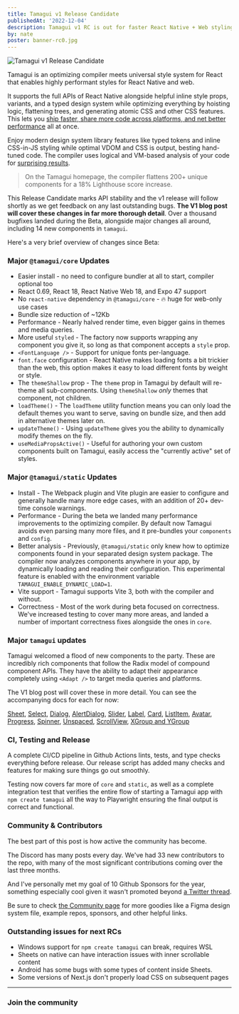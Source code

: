 ```yaml
---
title: Tamagui v1 Release Candidate
publishedAt: '2022-12-04'
description: Tamagui v1 RC is out for faster React Native + Web styling
by: nate
poster: banner-rc0.jpg
---
```


<Image
  title="Tamagui v1 Release Candidate"
  src="/banner-rc0.jpg"
  size="hero"
  overlap
  height={275}
  width={761}
  resizeMode="contain"
  mb="$4"
/>

<IntroParagraph>
  Tamagui is an optimizing compiler meets universal style system for React that enables
  highly performant styles for React Native and web.
</IntroParagraph>

It supports the full APIs of React Native alongside helpful inline style props, variants, and a typed design system while optimizing everything by hoisting logic, flattening trees, and generating atomic CSS and other CSS features. This lets you [ship faster, share more code across platforms, and net better performance](/docs/intro/why-a-compiler) all at once.

Enjoy modern design system library features like typed tokens and inline CSS-in-JS styling while optimal VDOM and CSS is output, besting hand-tuned code. The compiler uses logical and VM-based analysis of your code for [surprising results](/docs/intro/benchmarks).

> On the Tamagui homepage, the compiler flattens 200+ unique components for a 18% Lighthouse score increase.

This Release Candidate marks API stability and the v1 release will follow shortly as we get feedback on any last outstanding bugs. **The V1 blog post will cover these changes in far more thorough detail**. Over a thousand bugfixes landed during the Beta, alongside major changes all around, including 14 new components in `tamagui`.

Here's a very brief overview of changes since Beta:

### Major `@tamagui/core` Updates

- Easier install - no need to configure bundler at all to start, compiler optional too
- React 0.69, React 18, React Native Web 18, and Expo 47 support
- No `react-native` dependency in `@tamagui/core` - 🔥 huge for web-only use cases
- Bundle size reduction of ~12Kb
- Performance - Nearly halved render time, even bigger gains in themes and media queries.
- More useful `styled` - The factory now supports wrapping any component you give it, so long as that component accepts a `style` prop.
- `<FontLanguage />` - Support for unique fonts per-language.
- `font.face` configuration - React Native makes loading fonts a bit trickier than the web, this option makes it easy to load different fonts by weight or style.
- The `themeShallow` prop - The `theme` prop in Tamagui by default will re-theme all sub-components. Using `themeShallow` _only_ themes that component, not children.
- `loadTheme()` - The `loadTheme` utility function means you can only load the default themes you want to serve, saving on bundle size, and then add in alternative themes later on.
- `updateTheme()` - Using `updateTheme` gives you the ability to dynamically modify themes on the fly.
- `useMediaPropsActive()` - Useful for authoring your own custom components built on Tamagui, easily access the "currently active" set of styles.

### Major `@tamagui/static` Updates

- Install - The Webpack plugin and Vite plugin are easier to configure and generally handle many more edge cases, with an addition of 20+ dev-time console warnings.
- Performance - During the beta we landed many performance improvements to the optimizing compiler. By default now Tamagui avoids even parsing many more files, and it pre-bundles your `components` and `config`.
- Better analysis - Previously, `@tamagui/static` only knew how to optimize components found in your separated design system package. The compiler now analyzes components anywhere in your app, by dynamically loading and reading their configuration. This experimental feature is enabled with the environment variable `TAMAGUI_ENABLE_DYNAMIC_LOAD=1`.
- Vite support - Tamagui supports Vite 3, both with the compiler and without.
- Correctness - Most of the work during beta focused on correctness. We've increased testing to cover many more areas, and landed a number of important correctness fixes alongside the ones in `core`.

### Major `tamagui` updates

Tamagui welcomed a flood of new components to the party. These are incredibly rich components that follow the Radix model of compound component APIs. They have the ability to adapt their appearance completely using `<Adapt />` to target media queries and platforms.

The V1 blog post will cover these in more detail. You can see the accompanying docs for each for now:

[Sheet](/ui/sheet), [Select](/ui/select), [Dialog](/ui/dialog), [AlertDialog](/ui/alert-dialog), [Slider](/ui/slider), [Label](/ui/label), [Card](/ui/card), [ListItem](/ui/list-item), [Avatar](/ui/avatar), [Progress](/ui/progress), [Spinner](/ui/spinner), [Unspaced](/ui/unspaced), [ScrollView](/ui/scroll-view), [XGroup and YGroup](/ui/group)

### CI, Testing and Release

A complete CI/CD pipeline in Github Actions lints, tests, and type checks everything before release. Our release script has added many checks and features for making sure things go out smoothly.

Testing now covers far more of `core` and `static`, as well as a complete integration test that verifies the entire flow of starting a Tamagui app with `npm create tamagui` all the way to Playwright ensuring the final output is correct and functional.

### Community & Contributors

The best part of this post is how active the community has become.

The Discord has many posts every day. We've had 33 new contributors to the repo, with many of the most significant contributions coming over the last three months.

And I've personally met my goal of 10 Github Sponsors for the year, something especially cool given it wasn't promoted beyond [a Twitter thread](https://twitter.com/natebirdman/status/1563229065104203776).

Be sure to check [the Community page](/community) for more goodies like a Figma design system file, example repos, sponsors, and other helpful links.

### Outstanding issues for next RCs

- Windows support for `npm create tamagui` can break, requires WSL
- Sheets on native can have interaction issues with inner scrollable content
- Android has some bugs with some types of content inside Sheets.
- Some versions of Next.js don't properly load CSS on subsequent pages

---

### Join the community

<SocialLinksRow />
